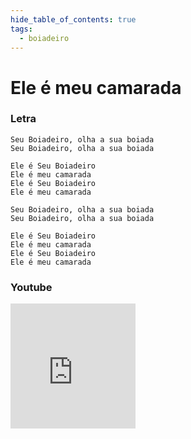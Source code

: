 ```yaml
---
hide_table_of_contents: true
tags:
  - boiadeiro
---
```


# Ele é meu camarada

### Letra

```text
Seu Boiadeiro, olha a sua boiada
Seu Boiadeiro, olha a sua boiada

Ele é Seu Boiadeiro
Ele é meu camarada
Ele é Seu Boiadeiro
Ele é meu camarada

Seu Boiadeiro, olha a sua boiada
Seu Boiadeiro, olha a sua boiada

Ele é Seu Boiadeiro
Ele é meu camarada
Ele é Seu Boiadeiro
Ele é meu camarada
```

### Youtube

<iframe
  width="200"
  height="200"
  src="https://www.youtube.com/embed/tIzyYwkmy8k"
  title="YouTube video player"
  frameborder="0"
  allow="accelerometer; autoplay; clipboard-write; encrypted-media; gyroscope; picture-in-picture; web-share"
  referrerpolicy="strict-origin-when-cross-origin"
  allowfullscreen
></iframe>
